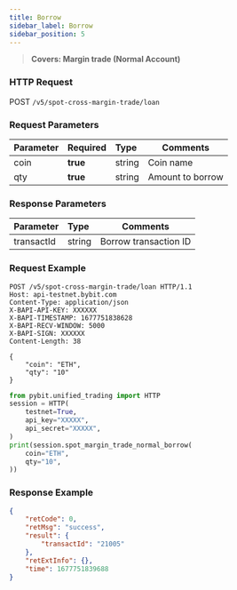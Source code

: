 ```yaml
---
title: Borrow
sidebar_label: Borrow
sidebar_position: 5
---
```

> **Covers: Margin trade (Normal Account)**

### HTTP Request
POST `/v5/spot-cross-margin-trade/loan`

### Request Parameters
| Parameter | Required | Type | Comments|
|:----- |:-------|:-----|------ |
|coin|**true**|string|Coin name|
|qty|**true**|string|Amount to borrow|

### Response Parameters
| Parameter | Type | Comments|
|:----- |:-----|----- |
|transactId|string|Borrow transaction ID|

### Request Example

<Tabs groupId="programming-languages">
<TabItem value="http" label="HTTP">

```http
POST /v5/spot-cross-margin-trade/loan HTTP/1.1
Host: api-testnet.bybit.com
Content-Type: application/json
X-BAPI-API-KEY: XXXXXX
X-BAPI-TIMESTAMP: 1677751838628
X-BAPI-RECV-WINDOW: 5000
X-BAPI-SIGN: XXXXXX
Content-Length: 38

{
    "coin": "ETH",
    "qty": "10"
}
```

</TabItem>
<TabItem value="python" label="Python">

```python
from pybit.unified_trading import HTTP
session = HTTP(
    testnet=True,
    api_key="XXXXX",
    api_secret="XXXXX",
)
print(session.spot_margin_trade_normal_borrow(
    coin="ETH",
    qty="10",
))
```

</TabItem>
</Tabs>

### Response Example

```json
{
    "retCode": 0,
    "retMsg": "success",
    "result": {
        "transactId": "21005"
    },
    "retExtInfo": {},
    "time": 1677751839688
}
```
